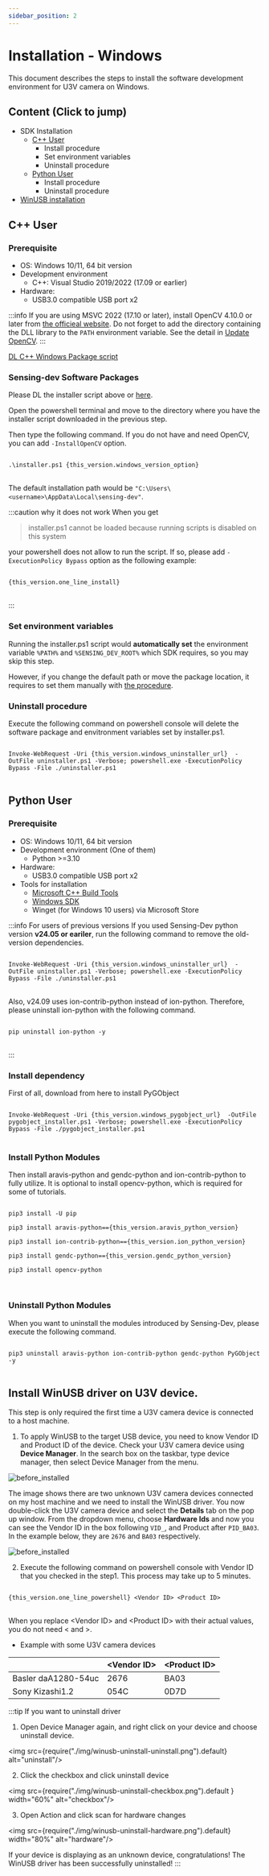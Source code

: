 ```yaml
---
sidebar_position: 2
---
```


# Installation - Windows

This document describes the steps to install the software development environment for U3V camera on Windows.


## Content (Click to jump)
* SDK Installation
  * [C++ User](#cpp)
    * Install procedure
    * Set environment variables
    * Uninstall procedure
  * [Python User](#python)
    * Install procedure
    * Uninstall procedure
* [WinUSB installation](#winusb)


## C++ User <a id="cpp"/>

### Prerequisite
* OS: Windows 10/11, 64 bit version
* Development environment 
    * C++: Visual Studio 2019/2022 (17.09 or earlier)
* Hardware:
    * USB3.0 compatible USB port x2

:::info
If you are using MSVC 2022 (17.10 or later), install OpenCV 4.10.0 or later from [the officieal website](https://opencv.org/).
Do not forget to add the directory containing the DLL library to the `PATH` environment variable. See the detail in [Update OpenCV](../external/OpenCV/update-opencv).
:::

<div class="jsx-section">
<div class="board">
<a class="card" href={this_version.latest_installer_URL}>DL C++ Windows Package script</a>
</div></div>

### Sensing-dev Software Packages

Please DL the installer script above or <a href={this_version.latest_installer_URL}>here</a>.

Open the powershell terminal and move to the directory where you have the installer script downloaded in the previous step.

Then type the following command. If you do not have and need OpenCV, you can add `-InstallOpenCV` option.

<pre>
<code class="language-powershell">
.\installer.ps1 {this_version.windows_version_option}
</code>
</pre>

The default installation path would be `"C:\Users\<username>\AppData\Local\sensing-dev"`.

:::caution why it does not work
When you get 

> installer.ps1 cannot be loaded because running scripts is disabled on this system

your powershell does not allow to run the script. If so, please add `-ExecutionPolicy Bypass` option as the following example:

<pre>
<code class="language-powershell">
{this_version.one_line_install}
</code>
</pre>
:::

### Set environment variables

Running the installer.ps1 script would **automatically set** the environment variable `%PATH%` and `%SENSING_DEV_ROOT%` which SDK requires, so you may skip this step.

However, if you change the default path or move the package location, it requires to set them manually with [the procedure](environment-variables).

### Uninstall procedure

Execute the following command on powershell console will delete the software package and envitronment variables set by installer.ps1.

<pre>
<code class="language-powershell">
Invoke-WebRequest -Uri {this_version.windows_uninstaller_url}  -OutFile uninstaller.ps1 -Verbose; powershell.exe -ExecutionPolicy Bypass -File ./uninstaller.ps1
</code>
</pre>


## Python User <a id="python"/>

### Prerequisite

* OS: Windows 10/11, 64 bit version
* Development environment (One of them)
    * Python >=3.10 
* Hardware:
    * USB3.0 compatible USB port x2
* Tools for installation
    * [Microsoft C++ Build Tools](https://visualstudio.microsoft.com/visual-cpp-build-tools/) 
    * [Windows SDK](https://developer.microsoft.com/en-us/windows/downloads/sdk-archive/)
    * Winget (for Windows 10 users) via Microsoft Store

:::info For users of previous versions
If you used Sensing-Dev python version **v24.05 or eariler**, run the following command to remove the old-version dependencies.

<pre>
<code class="language-powershell">
Invoke-WebRequest -Uri {this_version.windows_uninstaller_url}  -OutFile uninstaller.ps1 -Verbose; powershell.exe -ExecutionPolicy Bypass -File ./uninstaller.ps1
</code>
</pre>

Also, v24.09 uses ion-contrib-python instead of ion-python. Therefore, please uninstall ion-python with the following command.

<pre>
<code class="language-powershell">
pip uninstall ion-python -y
</code>
</pre>
:::

### Install dependency

First of all, download from here to install PyGObject

<pre>
<code class="language-powershell">
Invoke-WebRequest -Uri {this_version.windows_pygobject_url}  -OutFile pygobject_installer.ps1 -Verbose; powershell.exe -ExecutionPolicy Bypass -File ./pygobject_installer.ps1
</code>
</pre>

### Install Python Modules

Then install aravis-python and gendc-python and ion-contrib-python to fully utilize. It is optional to install opencv-python, which is required for some of tutorials.

<pre>
<code class="language-bash">
pip3 install -U pip<br />
pip3 install aravis-python=={this_version.aravis_python_version}<br />
pip3 install ion-contrib-python=={this_version.ion_python_version}<br />
pip3 install gendc-python=={this_version.gendc_python_version}<br />
pip3 install opencv-python<br />
</code>
</pre>

### Uninstall Python Modules

When you want to uninstall the modules introduced by Sensing-Dev, please execute the following command.

<pre>
<code class="language-bash">
pip3 uninstall aravis-python ion-contrib-python gendc-python PyGObject  -y
</code>
</pre>


## Install WinUSB driver on U3V device. <a id="winusb"/>

This step is only required the first time a U3V camera device is connected to a host machine.
1. To apply WinUSB to the target USB device, you need to know Vendor ID and Product ID of the device.
Check your U3V camera device using **Device Manager**.
In the search box on the taskbar, type device manager, then select Device Manager from the menu.

![before_installed](./img/winusb-install-before_installed.png)

The image shows there are two unknown U3V camera devices connected on my host machine and we need to install the WinUSB driver. 
You now double-click the U3V camera device and select the **Details** tab on the pop up window. 
From the dropdown menu, choose **Hardware Ids** and now you can see the Vendor ID in the box following `VID_`, and Product after `PID_BA03`. 
In the example below, they are `2676` and `BA03` respectively. 

![before_installed](./img/winusb-install-vendorid.png)

2. Execute the following command on powershell console with Vendor ID that you checked in the step1. This process may take up to 5 minutes.
<pre>
<code class="language-powershell">
{this_version.one_line_powershell} &lt;Vendor ID&gt; &lt;Product ID&gt;
</code>
</pre>

When you replace &lt;Vendor ID&gt; and &lt;Product ID&gt; with their actual values, you do not need &lt; and &gt;.

* Example with some U3V camera devices

|                     | &lt;Vendor ID&gt; | &lt;Product ID&gt; |
|---------------------|-------------------|--------------------|
| Basler daA1280-54uc | 2676              | BA03               |
| Sony Kizashi1.2     | 054C              | 0D7D               |




:::tip If you want to uninstall driver

1. Open Device Manager again, and right click on your device and choose uninstall device.

<img src={require("./img/winusb-uninstall-uninstall.png").default} alt="uninstall"/>

2. Click the checkbox and click uninstall device

<img src={require("./img/winusb-uninstall-checkbox.png").default } width="60%" alt="checkbox"/>


3. Open Action and click scan for hardware changes

<img src={require("./img/winusb-uninstall-hardware.png").default} width="80%" alt="hardware"/>

If your device is displaying as an unknown device, congratulations! The WinUSB driver has been successfully uninstalled!
:::